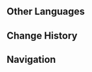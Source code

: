 {{Stub}}
{{Location Infobox
|image        = Place of Rebirth.png
|type         = Point of Interest
|region       = Sumeru
|subregion    = Great Red Sand
|area         = Hypostyle Desert
}}
{{Location Intro|description=}}

==Other Languages==
{{Other Languages
|en      = Place of Rebirth
|zhs     = 再生之间
|zhs_rm  = Zàishēng zhī Jiān
|zht     = 再生之間
|zht_rm  = Zàishēng zhī Jiān
|zh_tl   = 
|ja      = 再生の間
|ja_rm   = Seimei no Ma{{Assumed}}
|ja_tl   = Room of Rebirth
|ko      = 다시 태어나는 곳
|ko_tl   = Place of Rebirth
|es      = Cámara del Renacer
|es_tl   = Chamber of Rebirth
|fr      = Lieu de renaissance
|fr_tl   = Place of Rebirth
|ru      = Место перерождения
|ru_tl   = Place of Rebirth
|th      = Place of Rebirth
|vi      = Nơi Tái Sinh
|vi_tl   = 
|de      = Kammer der Wiedergeburt
|de_tl   = Chamber of Rebirth
|id      = Place of Rebirth
|pt      = Câmara do Renascimento
|pt_tl   = 
|tr      = Yeniden Doğuş Yeri
|tr_tl   = 
|it      = Luogo della rinascita
|it_tl   = 
}}

==Change History==
{{Change History|3.1}}

==Navigation==
{{PoI Navbox|Sumeru}}